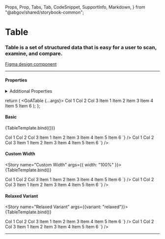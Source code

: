   Props,
  Prop,
  Tabs,
  Tab,
  CodeSnippet,
  SupportInfo,
  Markdown,
} from "@abgov/shared/storybook-common";

<Meta title="Components/Table" />

# Table

### Table is a set of structured data that is easy for a user to scan, examine, and compare.

[Figma design component](https://www.figma.com/file/3pb2IK8s2QUqWieH79KdN7/%E2%9D%96-Components-%7C-DDI)

---

#### Properties

<Props showTabs={true}>
  <Prop
    name="width"
    type="string"
    description="Width of the table. By default it will fit the enclosed content."
  />
  <Prop
    name="variant"
    type="normal | relaxed"
    defaultValue="normal"
    description="A relaxed variant of the table with more vertical padding for the cells"
  />
</Props>

<details>
  <summary>Additional Properties</summary>
  <Props showTabs={true}>
    <Prop
      name="mt"
      type="none | 3xs | 2xs | xs | s | m | l | xl | 2xl | 3xl | 4xl"
      defaultValue="none"
      description="Top margin"
    />
    <Prop
      name="mr"
      type="none | 3xs | 2xs | xs | s | m | l | xl | 2xl | 3xl | 4xl"
      defaultValue="none"
      description="Right margin"
    />
    <Prop
      name="mb"
      type="none | 3xs | 2xs | xs | s | m | l | xl | 2xl | 3xl | 4xl"
      defaultValue="none"
      description="Bottom margin"
    />
    <Prop
      name="ml"
      type="none | 3xs | 2xs | xs | s | m | l | xl | 2xl | 3xl | 4xl"
      defaultValue="none"
      description="Left margin"
    />
  </Props>
</details>

  return (
    <GoATable {...args}>
      <thead>
        <tr>
          <th>Col 1</th>
          <th>Col 2</th>
          <th>Col 3</th>
        </tr>
      </thead>
      <tbody>
        <tr>
          <td>Item 1</td>
          <td>Item 2</td>
          <td>Item 3</td>
        </tr>
        <tr>
          <td>Item 4</td>
          <td>Item 5</td>
          <td>Item 6</td>
        </tr>
      </tbody>
    </GoATable>
  );
};

#### Basic

<Story name="Basic">{TableTemplate.bind({})}</Story>

<Tabs>
  <Tab label="Angular">
    <CodeSnippet
      lang="html"
      code={`
      <goa-table>
        <thead>
          <tr>
            <th>Col 1</th>
            <th>Col 2</th>
            <th>Col 3</th>
          </tr>
        </thead>
        <tbody>
          <tr>
            <td>Item 1</td>
            <td>Item 2</td>
            <td>Item 3</td>
          </tr>
          <tr>
            <td>Item 4</td>
            <td>Item 5</td>
            <td>Item 6</td>
          </tr>
        </tbody>
      </goa-table>
    `}
    />
  </Tab>
  <Tab label="React">
    <CodeSnippet
      lang="tsx"
      code={`
      <GoATable>
        <thead>
          <tr>
            <th>Col 1</th>
            <th>Col 2</th>
            <th>Col 3</th>
          </tr>
        </thead>
        <tbody>
          <tr>
            <td>Item 1</td>
            <td>Item 2</td>
            <td>Item 3</td>
          </tr>
          <tr>
            <td>Item 4</td>
            <td>Item 5</td>
            <td>Item 6</td>
          </tr>
        </tbody>
      </GoATable>
    `}
    />
  </Tab>
</Tabs>

#### Custom Width

<Story name="Custom Width" args={{ width: "100%" }}>
  {TableTemplate.bind()}
</Story>

<Tabs>
  <Tab label="Angular">
    <CodeSnippet
      lang="html"
      code={`
      <goa-table width="100%">
        <thead>
          <tr>
            <th>Col 1</th>
            <th>Col 2</th>
            <th>Col 3</th>
          </tr>
        </thead>
        <tbody>
          <tr>
            <td>Item 1</td>
            <td>Item 2</td>
            <td>Item 3</td>
          </tr>
          <tr>
            <td>Item 4</td>
            <td>Item 5</td>
            <td>Item 6</td>
          </tr>
        </tbody>
      </goa-table>
    `}
    />
  </Tab>
  <Tab label="React">
    <CodeSnippet
      lang="tsx"
      code={`
      <GoATable width="100%">
        <thead>
          <tr>
            <th>Col 1</th>
            <th>Col 2</th>
            <th>Col 3</th>
          </tr>
        </thead>
        <tbody>
          <tr>
            <td>Item 1</td>
            <td>Item 2</td>
            <td>Item 3</td>
          </tr>
          <tr>
            <td>Item 4</td>
            <td>Item 5</td>
            <td>Item 6</td>
          </tr>
        </tbody>
      </GoATable>
    `}
    />
  </Tab>
</Tabs>

#### Relaxed Variant

<Story name="Relaxed Variant" args={{variant: "relaxed"}}>
  {TableTemplate.bind()}
</Story>

<Tabs>
  <Tab label="Angular">
    <CodeSnippet
      lang="html"
      code={`
      <goa-table variant="relaxed">
        <thead>
          <tr>
            <th>Col 1</th>
            <th>Col 2</th>
            <th>Col 3</th>
          </tr>
        </thead>
        <tbody>
          <tr>
            <td>Item 1</td>
            <td>Item 2</td>
            <td>Item 3</td>
          </tr>
          <tr>
            <td>Item 4</td>
            <td>Item 5</td>
            <td>Item 6</td>
          </tr>
        </tbody>
      </goa-table>
    `}
    />
  </Tab>
  <Tab label="React">
    <CodeSnippet
      lang="tsx"
      code={`
      <GoATable variant="relaxed">
        <thead>
          <tr>
            <th>Col 1</th>
            <th>Col 2</th>
            <th>Col 3</th>
          </tr>
        </thead>
        <tbody>
          <tr>
            <td>Item 1</td>
            <td>Item 2</td>
            <td>Item 3</td>
          </tr>
          <tr>
            <td>Item 4</td>
            <td>Item 5</td>
            <td>Item 6</td>
          </tr>
        </tbody>
      </GoATable>
    `}
    />
  </Tab>
</Tabs>

---

<SupportInfo />
